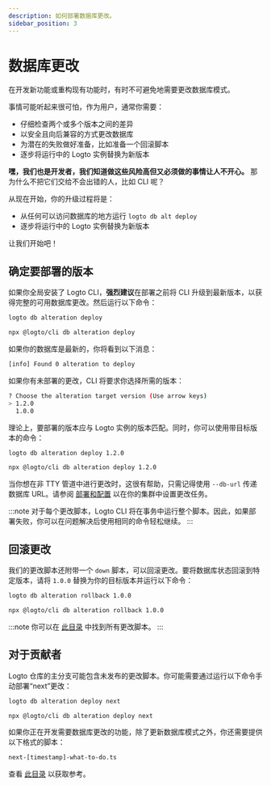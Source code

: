 ```yaml
---
description: 如何部署数据库更改。
sidebar_position: 3
---
```



# 数据库更改

在开发新功能或重构现有功能时，有时不可避免地需要更改数据库模式。

事情可能听起来很可怕，作为用户，通常你需要：

- 仔细检查两个或多个版本之间的差异
- 以安全且向后兼容的方式更改数据库
- 为潜在的失败做好准备，比如准备一个回滚脚本
- 逐步将运行中的 Logto 实例替换为新版本

**嘿，我们也是开发者，我们知道做这些风险高但又必须做的事情让人不开心。** 那为什么不把它们交给不会出错的人，比如 CLI 呢？

从现在开始，你的升级过程将是：

- 从任何可以访问数据库的地方运行 `logto db alt deploy`
- 逐步将运行中的 Logto 实例替换为新版本

让我们开始吧！

## 确定要部署的版本

如果你全局安装了 Logto CLI，**强烈建议**在部署之前将 CLI 升级到最新版本，以获得完整的可用数据库更改。然后运行以下命令：

<Tabs groupId="cmd">

  <TabItem value="cli" label="CLI">

```bash
logto db alteration deploy
```

  </TabItem>
  <TabItem value="npx" label="npx">

```bash
npx @logto/cli db alteration deploy
```

  </TabItem>

</Tabs>

如果你的数据库是最新的，你将看到以下消息：

```bash
[info] Found 0 alteration to deploy
```

如果你有未部署的更改，CLI 将要求你选择所需的版本：

```bash
? Choose the alteration target version (Use arrow keys)
> 1.2.0
  1.0.0
```

理论上，要部署的版本应与 Logto 实例的版本匹配。同时，你可以使用带目标版本的命令：

<Tabs groupId="cmd">

  <TabItem value="cli" label="CLI">

```bash
logto db alteration deploy 1.2.0
```

  </TabItem>
  <TabItem value="npx" label="npx">

```bash
npx @logto/cli db alteration deploy 1.2.0
```

  </TabItem>

</Tabs>

当你想在非 TTY 管道中进行更改时，这很有帮助，只需记得使用 `--db-url` 传递数据库 URL。请参阅 [部署和配置](/logto-oss/deployment-and-configuration/) 以在你的集群中设置更改任务。

:::note
对于每个更改脚本，Logto CLI 将在事务中运行整个脚本。因此，如果部署失败，你可以在问题解决后使用相同的命令轻松继续。
:::

## 回滚更改

我们的更改脚本还附带一个 `down` 脚本，可以回滚更改。要将数据库状态回滚到特定版本，请将 `1.0.0` 替换为你的目标版本并运行以下命令：

<Tabs groupId="cmd">

  <TabItem value="cli" label="CLI">

```bash
logto db alteration rollback 1.0.0
```

  </TabItem>
  <TabItem value="npx" label="npx">

```bash
npx @logto/cli db alteration rollback 1.0.0
```

  </TabItem>

</Tabs>

:::note
你可以在 [此目录](https://github.com/logto-io/logto/tree/master/packages/schemas/alterations) 中找到所有更改脚本。
:::

## 对于贡献者

Logto 仓库的主分支可能包含未发布的更改脚本。你可能需要通过运行以下命令手动部署“next”更改：

<Tabs groupId="cmd">

  <TabItem value="cli" label="CLI">

```bash
logto db alteration deploy next
```

  </TabItem>
  <TabItem value="npx" label="npx">

```bash
npx @logto/cli db alteration deploy next
```

  </TabItem>

</Tabs>

如果你正在开发需要数据库更改的功能，除了更新数据库模式之外，你还需要提供以下格式的脚本：

```bash
next-[timestamp]-what-to-do.ts
```

查看 [此目录](https://github.com/logto-io/logto/tree/master/packages/schemas/alterations) 以获取参考。
